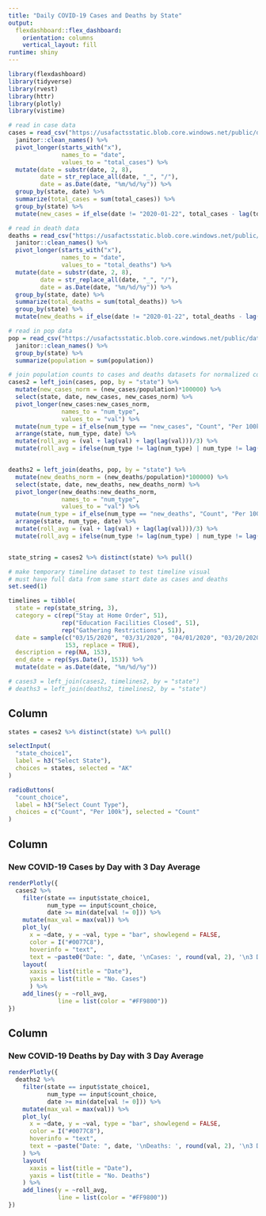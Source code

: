 ```yaml
---
title: "Daily COVID-19 Cases and Deaths by State"
output: 
  flexdashboard::flex_dashboard:
    orientation: columns
    vertical_layout: fill
runtime: shiny
---
```


```r
library(flexdashboard)
library(tidyverse)
library(rvest)
library(httr)
library(plotly)
library(vistime)
```


```r
# read in case data
cases = read_csv("https://usafactsstatic.blob.core.windows.net/public/data/covid-19/covid_confirmed_usafacts.csv", col_names = TRUE) %>%
  janitor::clean_names() %>%
  pivot_longer(starts_with("x"),
               names_to = "date",
               values_to = "total_cases") %>%
  mutate(date = substr(date, 2, 8),
         date = str_replace_all(date, "_", "/"),
         date = as.Date(date, "%m/%d/%y")) %>%
  group_by(state, date) %>%
  summarize(total_cases = sum(total_cases)) %>%
  group_by(state) %>%
  mutate(new_cases = if_else(date != "2020-01-22", total_cases - lag(total_cases), total_cases))

# read in death data
deaths = read_csv("https://usafactsstatic.blob.core.windows.net/public/data/covid-19/covid_deaths_usafacts.csv", col_names = TRUE) %>%
  janitor::clean_names() %>%
  pivot_longer(starts_with("x"),
               names_to = "date",
               values_to = "total_deaths") %>%
  mutate(date = substr(date, 2, 8),
         date = str_replace_all(date, "_", "/"),
         date = as.Date(date, "%m/%d/%y")) %>%
  group_by(state, date) %>%
  summarize(total_deaths = sum(total_deaths)) %>%
  group_by(state) %>%
  mutate(new_deaths = if_else(date != "2020-01-22", total_deaths - lag(total_deaths), total_deaths)) 

# read in pop data
pop = read_csv("https://usafactsstatic.blob.core.windows.net/public/data/covid-19/covid_county_population_usafacts.csv", col_names = TRUE) %>%
  janitor::clean_names() %>%
  group_by(state) %>%
  summarize(population = sum(population))

# join population counts to cases and deaths datasets for normalized counts
cases2 = left_join(cases, pop, by = "state") %>%
  mutate(new_cases_norm = (new_cases/population)*100000) %>%
  select(state, date, new_cases, new_cases_norm) %>%
  pivot_longer(new_cases:new_cases_norm,
               names_to = "num_type",
               values_to = "val") %>%
  mutate(num_type = if_else(num_type == "new_cases", "Count", "Per 100k")) %>%
  arrange(state, num_type, date) %>%
  mutate(roll_avg = (val + lag(val) + lag(lag(val)))/3) %>%
  mutate(roll_avg = ifelse(num_type != lag(num_type) | num_type != lag(lag(num_type)), NA, roll_avg))


deaths2 = left_join(deaths, pop, by = "state") %>%
  mutate(new_deaths_norm = (new_deaths/population)*100000) %>%
  select(state, date, new_deaths, new_deaths_norm) %>%
  pivot_longer(new_deaths:new_deaths_norm,
               names_to = "num_type",
               values_to = "val") %>%
  mutate(num_type = if_else(num_type == "new_deaths", "Count", "Per 100k")) %>%
  arrange(state, num_type, date) %>%
  mutate(roll_avg = (val + lag(val) + lag(lag(val)))/3) %>%
  mutate(roll_avg = ifelse(num_type != lag(num_type) | num_type != lag(lag(num_type)), NA, roll_avg)) 


state_string = cases2 %>% distinct(state) %>% pull()

# make temporary timeline dataset to test timeline visual
# must have full data from same start date as cases and deaths
set.seed(1)

timelines = tibble(
  state = rep(state_string, 3),
  category = c(rep("Stay at Home Order", 51), 
               rep("Education Facilities Closed", 51), 
               rep("Gathering Restrictions", 51)),
  date = sample(c("03/15/2020", "03/31/2020", "04/01/2020", "03/20/2020", "03/10/2020"), 
                153, replace = TRUE),
  description = rep(NA, 153),
  end_date = rep(Sys.Date(), 153)) %>%
  mutate(date = as.Date(date, "%m/%d/%y"))

# cases3 = left_join(cases2, timelines2, by = "state")
# deaths3 = left_join(deaths2, timelines2, by = "state")
```

Column {.sidebar}
-----------------------------------------------------------------------
```r
states = cases2 %>% distinct(state) %>% pull()

selectInput(
  "state_choice1",
  label = h3("Select State"),
  choices = states, selected = "AK"
)
```

```r
radioButtons(
  "count_choice",
  label = h3("Select Count Type"),
  choices = c("Count", "Per 100k"), selected = "Count"
)
```



Column {data-width=500}
-----------------------------------------------------------------------

### New COVID-19 Cases by Day with 3 Day Average

```r
renderPlotly({
  cases2 %>%
    filter(state == input$state_choice1,
           num_type == input$count_choice,
           date >= min(date[val != 0])) %>%
    mutate(max_val = max(val)) %>%
    plot_ly(
      x = ~date, y = ~val, type = "bar", showlegend = FALSE,
      color = I("#0077C8"),
      hoverinfo = "text",
      text = ~paste0("Date: ", date, '\nCases: ', round(val, 2), '\n3 Day Avg: ', round(roll_avg, 2))) %>%
    layout(
      xaxis = list(title = "Date"),
      yaxis = list(title = "No. Cases")
      ) %>%
    add_lines(y = ~roll_avg, 
              line = list(color = "#FF9800"))
})
```



Column {data-width=500}
-----------------------------------------------------------------------

### New COVID-19 Deaths by Day with 3 Day Average

```r
renderPlotly({
  deaths2 %>%
    filter(state == input$state_choice1,
           num_type == input$count_choice,
           date >= min(date[val != 0])) %>%
    mutate(max_val = max(val)) %>%
    plot_ly(
      x = ~date, y = ~val, type = "bar", showlegend = FALSE,
      color = I("#0077C8"),
      hoverinfo = "text",
      text = ~paste("Date: ", date, '\nDeaths: ', round(val, 2), '\n3 Day Avg: ', round(roll_avg, 2))
    ) %>%
    layout(
      xaxis = list(title = "Date"),
      yaxis = list(title = "No. Deaths")
    ) %>%
    add_lines(y = ~roll_avg, 
              line = list(color = "#FF9800"))
})
```
